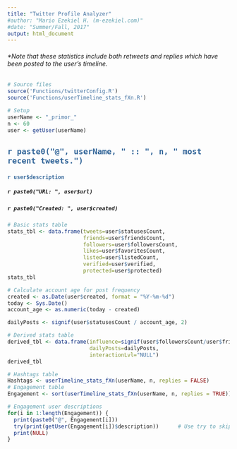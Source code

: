 ```yaml
---
title: "Twitter Profile Analyzer"
#author: "Mario Ezekiel H. (m-ezekiel.com)"
#date: "Summer/Fall, 2017"
output: html_document
---
```


###### *Note that these statistics include both retweets and replies which have been posted to the user's timeline.

```r
# Source files
source('Functions/twitterConfig.R')
source('Functions/userTimeline_stats_fXn.R')
```

```r
# Setup
userName <- "_primor_"
n <- 60
user <- getUser(userName)
```


## <span style="color:#336699">`r paste0("@", userName, " :: ", n, " most recent tweets.")`</span>
#### <span style="color:#336699">`r user$description`</span>
##### `r paste0("URL: ", user$url)`
##### `r paste0("Created: ", user$created)`


```r
# Basic stats table
stats_tbl <- data.frame(tweets=user$statusesCount, 
                        friends=user$friendsCount,
                        followers=user$followersCount,
                        likes=user$favoritesCount,
                        listed=user$listedCount,
                        verified=user$verified,
                        protected=user$protected)
stats_tbl
```


```r
# Calculate account age for post frequency
created <- as.Date(user$created, format = "%Y-%m-%d")
today <- Sys.Date()
account_age <- as.numeric(today - created)

dailyPosts <- signif(user$statusesCount / account_age, 2)

# Derived stats table
derived_tbl <- data.frame(influence=signif(user$followersCount/user$friendsCount, 2),
                          dailyPosts=dailyPosts,
                          interactionLvl="NULL")
derived_tbl
```


```r
# Hashtags table
Hashtags <- userTimeline_stats_fXn(userName, n, replies = FALSE)
# Engagement table
Engagement <- sort(userTimeline_stats_fXn(userName, n, replies = TRUE))

# Engagement user descriptions
for(i in 1:length(Engagement)) {
  print(paste0("@", Engagement[i]))
  try(print(getUser(Engagement[i])$description))      # Use try to skip errors
  print(NULL)
}
```

